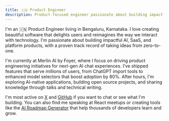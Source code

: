 ```yaml
---
title: 🇮🇳 Product Engineer
description: Product-focused engineer passionate about building impactful AI, SaaS, and platform products that delight users and reimagine human-technology interaction.
---
```


I'm an 🇮🇳 Product Engineer living in Bengaluru, Karnataka. I love creating beautiful software that delights users and reimagines the way we interact with technology. I'm passionate about building impactful AI, SaaS, and platform products, with a proven track record of taking ideas from zero-to-one.

I'm currently at Merlin AI by Foyer, where I focus on driving product engineering initiatives for next-gen AI chat experiences. I've shipped features that serve millions of users, from ChatGPT import tools to enhanced model selectors that boost adoption by 80%. After hours, I'm exploring AI-native applications, building open source projects, and sharing knowledge through talks and technical writing.

I'm most active on [X](https://x.com/milindmishra_) and [GitHub](https://github.com/thatbeautifuldream) if you want to chat or see what I'm building. You can also find me speaking at React meetups or creating tools like the [AI Roadmap Generator](https://airoadmapgenerator.com) that help thousands of developers learn and grow.

